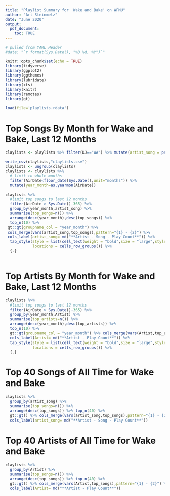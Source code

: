 ```yaml
---
title: "Playlist Summary for 'Wake and Bake' on WFMU"
author: "Art Steinmetz"
date: "June 2020"
output: 
  pdf_document:
    toc: TRUE
---
```


```r
# pulled from YAML Header
#date: "`r format(Sys.Date(), "%B %d, %Y")`"

knitr::opts_chunk$set(echo = TRUE)
library(tidyverse)
library(ggplot2)
library(ggthemes)
library(lubridate)
library(xts)
library(knitr)
library(remotes)
library(gt)

load(file='playlists.rdata')
```
# Top Songs By Month for Wake and Bake, Last 12 Months
```r

claylists <- playlists %>% filter(DJ=="WA") %>% mutate(artist_song = paste(ArtistToken,Title,sep=" - "))

write_csv(claylists,"claylists.csv")
claylists <- ungroup(claylists)
claylists <- claylists %>% 
  # limit to whole months
  filter(AirDate<floor_date(Sys.Date(),unit="months")) %>% 
  mutate(year_month=as.yearmon(AirDate))

claylists %>% 
  #limit top songs to last 12 months
  filter(AirDate > Sys.Date()-365) %>% 
  group_by(year_month,artist_song) %>% 
  summarise(top_songs=n()) %>%
  arrange(desc(year_month),desc(top_songs)) %>% 
  top_n(10) %>% 
 gt::gt(groupname_col = "year_month") %>%
 cols_merge(vars(artist_song,top_songs),pattern="{1} - {2}") %>%
 cols_label(artist_song= md("**Artist - Song - Play Count**")) %>%
  tab_style(style = list(cell_text(weight = "bold",size = "large",style="italic")),
            locations = cells_row_groups()) %>% 
  {.}
  

```

# Top Artists By Month for Wake and Bake, Last 12 Months
```r
claylists %>%
  #limit top songs to last 12 months
  filter(AirDate > Sys.Date()-365) %>% 
  group_by(year_month,Artist) %>% 
  summarise(top_artists=n()) %>% 
  arrange(desc(year_month),desc(top_artists)) %>% 
  top_n(10) %>% 
  gt::gt(groupname_col = "year_month") %>% cols_merge(vars(Artist,top_artists),pattern="{1} - {2}") %>%
  cols_label(Artist= md("**Artist - Play Count**")) %>% 
  tab_style(style = list(cell_text(weight = "bold",size = "large",style="italic")),
            locations = cells_row_groups()) %>% 
  {.}

```

# Top 40 Songs of All Time for Wake and Bake

```r
claylists %>% 
  group_by(artist_song) %>% 
  summarise(top_songs=n()) %>% 
  arrange(desc(top_songs)) %>% top_n(40) %>% 
  gt::gt() %>% cols_merge(vars(artist_song,top_songs),pattern="{1} - {2}") %>% 
  cols_label(artist_song= md("**Artist - Song - Play Count**"))

```


# Top 40 Artists of All Time for Wake and Bake

```r
claylists %>% 
  group_by(Artist) %>% 
  summarise(top_songs=n()) %>% 
  arrange(desc(top_songs)) %>% top_n(40) %>% 
  gt::gt() %>% cols_merge(vars(Artist,top_songs),pattern="{1} - {2}") %>% 
  cols_label(Artist= md("**Artist - Play Count**"))

```


